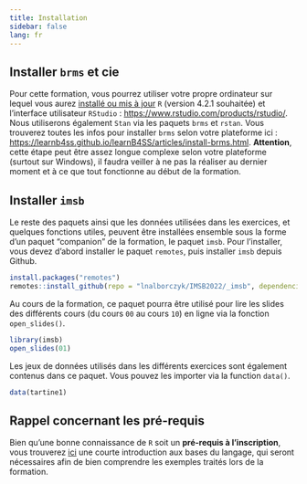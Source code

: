 ```yaml
---
title: Installation
sidebar: false
lang: fr
---
```


## Installer `brms` et cie

Pour cette formation, vous pourrez utiliser votre propre ordinateur sur lequel vous aurez [installé ou mis à jour](https://pbil.univ-lyon1.fr/CRAN/) `R` (version 4.2.1 souhaitée) et l'interface utilisateur `RStudio` : <https://www.rstudio.com/products/rstudio/>. Nous utiliserons également `Stan` via les paquets `brms` et `rstan`. Vous trouverez toutes les infos pour installer `brms` selon votre plateforme ici : <https://learnb4ss.github.io/learnB4SS/articles/install-brms.html>. **Attention**, cette étape peut être assez longue complexe selon votre plateforme (surtout sur Windows), il faudra veiller à ne pas la réaliser au dernier moment et à ce que tout fonctionne au début de la formation.

## Installer `imsb`

Le reste des paquets ainsi que les données utilisées dans les exercices, et quelques fonctions utiles, peuvent être installées ensemble sous la forme d'un paquet "companion" de la formation, le paquet `imsb`. Pour l'installer, vous devez d'abord installer le paquet `remotes`, puis installer `imsb` depuis Github.

```r
install.packages("remotes")
remotes::install_github(repo = "lnalborczyk/IMSB2022/_imsb", dependencies = TRUE)
```

Au cours de la formation, ce paquet pourra être utilisé pour lire les slides des différents cours (du cours `00` au cours `10`) en ligne via la fonction `open_slides()`.

```r
library(imsb)
open_slides(01)
```

Les jeux de données utilisés dans les différents exercices sont également contenus dans ce paquet. Vous pouvez les importer via la function `data()`.

```r
data(tartine1)
```

<!--

Nous utiliserons les paquets `R` listés ci-dessous, que vous pouvez installer en une seule commande depuis la console :

```r
install.packages(
    c(
        "data.table", "coda", "mvtnorm", "devtools", "MASS", "ellipse",
        "rstan", "BayesFactor", "BEST", "coda", "LearnBayes", "markdown",
        "mcmc", "MCMCpack", "MuMIn", "reshape2", "rmarkdown", "brms",
        "tidyverse", "tidybayes", "bayesplot", "shinystan", "lme4",
        "patchwork", "easystats"
        ),
    dependencies = TRUE
    )
```

Nous utiliserons également un paquet non publié sur le CRAN, que vous pouvez télécharger directement depuis Github, avec la commande suivante en `R` (après avoir installé `devtools`) : `devtools::install_github("rmcelreath/rethinking")`. Si cette commande ne fonctionne pas, se référer aux instructions d'installation détaillées sur le répertoire Github du paquet : <https://github.com/rmcelreath/rethinking>.

-->

## Rappel concernant les pré-requis

Bien qu'une bonne connaissance de `R` soit un **pré-requis à l'inscription**, vous trouverez [ici](https://cran.r-project.org/doc/contrib/Torfs+Brauer-Short-R-Intro.pdf) une courte introduction aux bases du langage, qui seront nécessaires afin de bien comprendre les exemples traités lors de la formation.
